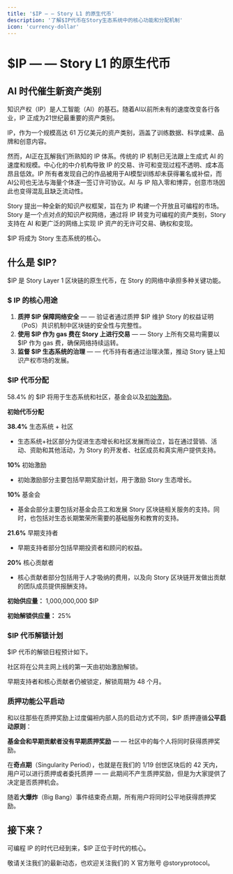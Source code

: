 ```yaml
---
title: '$IP — — Story L1 的原生代币'
description: '了解$IP代币在Story生态系统中的核心功能和分配机制'
icon: 'currency-dollar'
---
```


# $IP — — Story L1 的原生代币

## AI 时代催生新资产类别

知识产权（IP）是人工智能（AI）的基石。随着AI以前所未有的速度改变各行各业，IP 正成为21世纪最重要的资产类别。

IP，作为一个规模高达 61 万亿美元的资产类别，涵盖了训练数据、科学成果、品牌和创意内容。

然而，AI正在瓦解我们所熟知的 IP 体系。传统的 IP 机制已无法跟上生成式 AI 的速度和规模。中心化的中介机构导致 IP 的交易、许可和变现过程不透明、成本高昂且低效。IP 所有者发现自己的作品被用于AI模型训练却未获得署名或补偿，而AI公司也无法与海量个体逐一签订许可协议。AI 与 IP 陷入零和博弈，创意市场因此也变得混乱且缺乏流动性。

Story 提出一种全新的知识产权框架，旨在为 IP 构建一个开放且可编程的市场。Story 是一个点对点的知识产权网络，通过将 IP 转变为可编程的资产类别，Story 支持在 AI 和更广泛的网络上实现 IP 资产的无许可交易、确权和变现。

$IP 将成为 Story 生态系统的核心。

## 什么是 $IP?

$IP 是 Story Layer 1 区块链的原生代币，在 Story 的网络中承担多种关键功能。

### $ IP 的核心用途

1. **质押 $IP 保障网络安全** — — 验证者通过质押 $IP 维护 Story 的权益证明（PoS）共识机制中区块链的安全性与完整性。
2. **使用 $IP 作为 gas 费在 Story 上进行交易** — — Story 上所有交易均需要以 $IP 作为 gas 费，确保网络持续运转。
3. **监督 $IP 生态系统的治理** — — 代币持有者通过治理决策，推动 Story 链上知识产权市场的发展。

### $IP 代币分配

58.4% 的 $IP 将用于生态系统和社区，基金会以及[初始激励](/AETRIX/story-incentive-program)。

**初始代币分配**

**38.4%** 生态系统 + 社区

* 生态系统+社区部分为促进生态增长和社区发展而设立，旨在通过营销、活动、资助和其他活动，为 Story 的开发者、社区成员和真实用户提供支持。

**10%** 初始激励

* 初始激励部分主要包括早期奖励计划，用于激励 Story 生态增长。

**10%** 基金会

* 基金会部分主要包括对基金会员工和发展 Story 区块链相关服务的支持。同时，也包括对生态长期繁荣所需要的基础服务和教育的支持。

**21.6%** 早期支持者

* 早期支持者部分包括早期投资者和顾问的权益。

**20%** 核心贡献者

* 核心贡献者部分包括用于人才吸纳的费用，以及向 Story 区块链开发做出贡献的团队成员提供报酬支持。

**初始供应量：** 1,000,000,000 $IP

**初始解锁供应量：** 25%

### $IP 代币解锁计划

$IP 代币的解锁日程预计如下。

社区将在公共主网上线的第一天由初始激励解锁。

早期支持者和核心贡献者仍被锁定，解锁周期为 48 个月。

### 质押功能公平启动

和以往那些在质押奖励上过度偏袒内部人员的启动方式不同，$IP 质押遵循**公平启动原则**：

**基金会和早期贡献者没有早期质押奖励** — — 社区中的每个人将同时获得质押奖励。

在**奇点期**（Singularity Period），也就是在我们的 1/19 创世区块后的 42 天内，用户可以进行质押或者委托质押 — — 此期间不产生质押奖励，但是为大家提供了决定是否质押机会。

随着**大爆炸**（Big Bang）事件结束奇点期，所有用户将同时公平地获得质押奖励。

## 接下来？

可编程 IP 的时代已经到来，$IP 正位于时代的核心。

敬请关注我们的最新动态，也欢迎关注我们的 X 官方账号 @storyprotocol。 